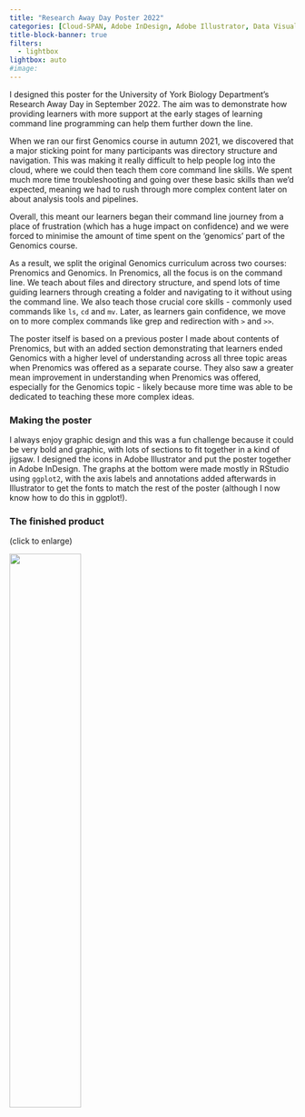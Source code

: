 ```yaml
---
title: "Research Away Day Poster 2022"
categories: [Cloud-SPAN, Adobe InDesign, Adobe Illustrator, Data Visualisation]
title-block-banner: true
filters:
  - lightbox
lightbox: auto
#image:
---
```


I designed this poster for the University of York Biology Department's Research Away Day in September 2022. The aim was to demonstrate how providing learners with more support at the early stages of learning command line programming can help them further down the line.

When we ran our first Genomics course in autumn 2021, we discovered that a major sticking point for many participants was directory structure and navigation. This was making it really difficult to help people log into the cloud, where we could then teach them core command line skills. We spent much more time troubleshooting and going over these basic skills than we'd expected, meaning we had to rush through more complex content later on about analysis tools and pipelines.

Overall, this meant our learners began their command line journey from a place of frustration (which has a huge impact on confidence) and we were forced to minimise the amount of time spent on the 'genomics' part of the Genomics course.

As a result, we split the original Genomics curriculum across two courses: Prenomics and Genomics. In Prenomics, all the focus is on the command line. We teach about files and directory structure, and spend lots of time guiding learners through creating a folder and navigating to it without using the command line. We also teach those crucial core skills - commonly used commands like `ls`, `cd` and `mv`. Later, as learners gain confidence, we move on to more complex commands like grep and redirection with `>` and `>>`.

The poster itself is based on a previous poster I made about contents of Prenomics, but with an added section demonstrating that learners ended Genomics with a higher level of understanding across all three topic areas when Prenomics was offered as a separate course. They also saw a greater mean improvement in understanding when Prenomics was offered, especially for the Genomics topic - likely because more time was able to be dedicated to teaching these more complex ideas.

### Making the poster

I always enjoy graphic design and this was a fun challenge because it could be very bold and graphic, with lots of sections to fit together in a kind of jigsaw. I designed the icons in Adobe Illustrator and put the poster together in Adobe InDesign. The graphs at the bottom were made mostly in RStudio using `ggplot2`, with the axis labels and annotations added afterwards in Illustrator to get the fonts to match the rest of the poster (although I now know how to do this in ggplot!).

### The finished product

(click to enlarge)

![](rad_poster_large.png){width="50%"}
